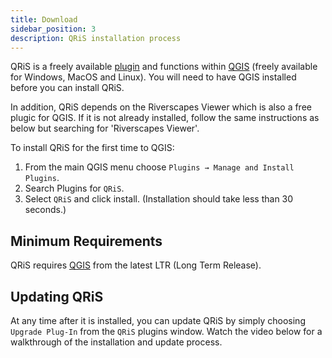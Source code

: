 ```yaml
---
title: Download
sidebar_position: 3
description: QRiS installation process
---
```


QRiS is a freely available [plugin](https://plugins.qgis.org) and functions within [QGIS](https://www.qgis.org/) (freely available for Windows, MacOS and Linux). You will need to have QGIS installed before you can install QRiS.

In addition, QRiS depends on the Riverscapes Viewer which is also a free plugic for QGIS. If it is not already installed, follow the same instructions as below but searching for 'Riverscapes Viewer'. 

To install QRiS for the first time to QGIS: 

1. From the main QGIS menu choose `Plugins → Manage and Install Plugins`.
2. Search Plugins for `QRiS`.
3. Select `QRiS` and click install. (Installation should take less than 30 seconds.)

## Minimum Requirements

QRiS requires [QGIS](https://qgis.org/) from the latest LTR (Long Term Release).

## Updating QRiS

At any time after it is installed, you can update QRiS by simply choosing `Upgrade Plug-In` from the `QRiS` plugins window. Watch the video below for a walkthrough of the installation and update process. 

<YouTubeEmbed videoId="nWtqC4pHk24" />
